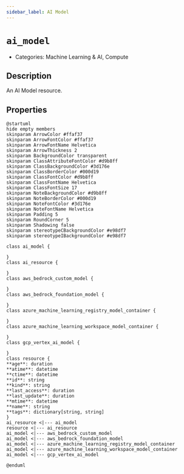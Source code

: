 ```yaml
---
sidebar_label: AI Model
---
```


# `ai_model`

- Categories: Machine Learning & AI, Compute



## Description
An AI Model resource.

## Properties
<ZoomPanPinch>

```kroki imgType="plantuml" imgAlt="Diagram of AI Model data model"
@startuml
hide empty members
skinparam ArrowColor #ffaf37
skinparam ArrowFontColor #ffaf37
skinparam ArrowFontName Helvetica
skinparam ArrowThickness 2
skinparam BackgroundColor transparent
skinparam ClassAttributeFontColor #d9b8ff
skinparam ClassBackgroundColor #3d176e
skinparam ClassBorderColor #000d19
skinparam ClassFontColor #d9b8ff
skinparam ClassFontName Helvetica
skinparam ClassFontSize 17
skinparam NoteBackgroundColor #d9b8ff
skinparam NoteBorderColor #000d19
skinparam NoteFontColor #3d176e
skinparam NoteFontName Helvetica
skinparam Padding 5
skinparam RoundCorner 5
skinparam Shadowing false
skinparam stereotypeCBackgroundColor #e98df7
skinparam stereotypeIBackgroundColor #e98df7

class ai_model {

}
class ai_resource {

}
class aws_bedrock_custom_model {

}
class aws_bedrock_foundation_model {

}
class azure_machine_learning_registry_model_container {

}
class azure_machine_learning_workspace_model_container {

}
class gcp_vertex_ai_model {

}
class resource {
**age**: duration
**atime**: datetime
**ctime**: datetime
**id**: string
**kind**: string
**last_access**: duration
**last_update**: duration
**mtime**: datetime
**name**: string
**tags**: dictionary[string, string]
}
ai_resource <|--- ai_model
resource <|--- ai_resource
ai_model <|--- aws_bedrock_custom_model
ai_model <|--- aws_bedrock_foundation_model
ai_model <|--- azure_machine_learning_registry_model_container
ai_model <|--- azure_machine_learning_workspace_model_container
ai_model <|--- gcp_vertex_ai_model

@enduml
```

</ZoomPanPinch>




